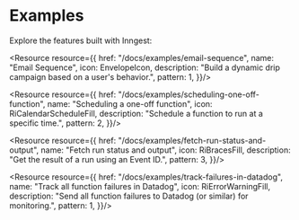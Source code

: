 

# Examples

Explore the features built with Inngest:

<ResourceGrid cols={2}>

<Resource resource={{
  href: "/docs/examples/email-sequence",
  name: "Email Sequence",
  icon: EnvelopeIcon,
  description: "Build a dynamic drip campaign based on a user's behavior.",
  pattern: 1,
}}/>

<Resource resource={{
  href: "/docs/examples/scheduling-one-off-function",
  name: "Scheduling a one-off function",
  icon: RiCalendarScheduleFill,
  description: "Schedule a function to run at a specific time.",
  pattern: 2,
}}/>

<Resource resource={{
  href: "/docs/examples/fetch-run-status-and-output",
  name: "Fetch run status and output",
  icon: RiBracesFill,
  description: "Get the result of a run using an Event ID.",
  pattern: 3,
}}/>

<Resource resource={{
  href: "/docs/examples/track-failures-in-datadog",
  name: "Track all function failures in Datadog",
  icon: RiErrorWarningFill,
  description: "Send all function failures to Datadog (or similar) for monitoring.",
  pattern: 1,
}}/>

</ResourceGrid>
